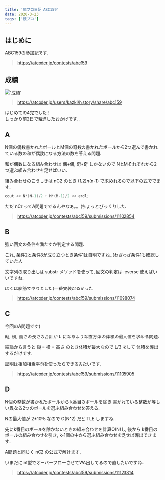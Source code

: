 ```yaml
---
title: '競プロ日記 ABC159'
date: 2020-3-23
tags: ['競プロ']
---
```


## はじめに

ABC159の参加記です.

> https://atcoder.jp/contests/abc159

## 成績

!['成績'](https://i.gyazo.com/00630e89d048128275b2b99179dfecaf.png)

> https://atcoder.jp/users/kazki/history/share/abc159

はじめての4完でした！\
しっかり前2日で精進したおかげです..

## A

N個の偶数書かれたボールとM個の奇数の書かれたボールから2つ選んで書かれている数の和が偶数になる方法の数を答える問題.

和が偶数になる組み合わせは 偶+偶, 奇+奇 しかないので NとMそれぞれから2つ選ぶ組み合わせを足せばいい.

組み合わせのこうしきは nC2 のとき (1/2)_n_(n-1) で求めれるので以下の式ででます.

```cpp
cout << N*(N-1)/2 + M*(M-1)/2 << endl;
```

ただ nCr ってA問題ででるんやなぁ。。(ちょっとびっくりした.

> https://atcoder.jp/contests/abc159/submissions/11102854

## B

強い回文の条件を満たすか判定する問題.

これ, 条件2と条件3が成り立つとき条件1は自明ですね..(わざわざ条件1も確認していた人

文字列の取り出しは substr メソッドを使って, 回文の判定は reverse 使えばいいですね.

ぼくは脳筋でやりました(一番実装だるかった

> https://atcoder.jp/contests/abc159/submissions/11098074

## C

今回のA問題です(

縦, 横, 高さの長さの合計が L になるような直方体の体積の最大値を求める問題.

結論から言うと 縦 = 横 = 高さ のとき体積が最大なので L/3 をして 体積を導出するだけです.

証明は相加相乗平均を使ったらできるみたいです.

> https://atcoder.jp/contests/abc159/submissions/11105905

## D

N個の整数が書かれたボールから k番目のボールを除き 書かれている整数が等しい異なる2つのボールを選ぶ組み合わせを答える.

Nの最大値が 2*10^5 なので O(N^2) だと TLE しますね..

先にk番目のボールを除かないときの組み合わせを計算O(N)し, 後から k番目のボールの組み合わせを引き, k-1個の中から選ぶ組み合わせを足せば導出できます.

A問題と同じく nC2 の公式で解けます.

いまだにint型でオーバーフローさせてWA出してるので直したいですね..

> https://atcoder.jp/contests/abc159/submissions/11123314
